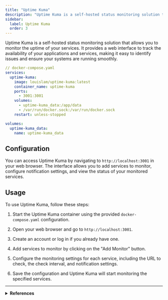 ```yaml
---
title: "Uptime Kuma"
description: "Uptime Kuma is a self-hosted status monitoring solution that allows you to monitor the uptime of your services."
sidebar:
  label: Uptime Kuma
  order: 3
---
```



Uptime Kuma is a self-hosted status monitoring solution that allows you to monitor the uptime of your services. It provides a web interface to track the availability of your applications and services, making it easy to identify issues and ensure your systems are running smoothly.

```yaml
// docker-compose.yaml
services:
  uptime-kuma:
    image: louislam/uptime-kuma:latest
    container_name: uptime-kuma
    ports:
      - 3001:3001
    volumes:
      - uptime-kuma_data:/app/data
      - /var/run/docker.sock:/var/run/docker.sock
    restart: unless-stopped

volumes:
  uptime-kuma_data:
    name: uptime-kuma_data
```

## Configuration

You can access Uptime Kuma by navigating to `http://localhost:3001` in your web browser. The interface allows you to add services to monitor, configure notification settings, and view the status of your monitored services.

## Usage

To use Uptime Kuma, follow these steps:

<Steps>

1. Start the Uptime Kuma container using the provided `docker-compose.yaml` configuration.

2. Open your web browser and go to `http://localhost:3001`.

3. Create an account or log in if you already have one.

4. Add services to monitor by clicking on the "Add Monitor" button.

5. Configure the monitoring settings for each service, including the URL to check, the check interval, and notification settings.

6. Save the configuration and Uptime Kuma will start monitoring the specified services.

</Steps>

---

<details>
  <summary>
    <strong>References</strong>
  </summary>

  <ul>
    <li><a href="https://uptimekuma.org/" target="_blank" rel="noopener noreferrer">Uptime Kuma</a></li>
  </ul>
</details>
